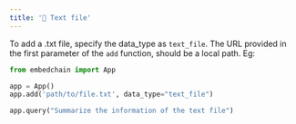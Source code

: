 ---
title: '📄 Text file'
---

To add a .txt file, specify the data_type as `text_file`. The URL provided in the first parameter of the `add` function, should be a local path. Eg:

```python
from embedchain import App

app = App()
app.add('path/to/file.txt', data_type="text_file")

app.query("Summarize the information of the text file")
```